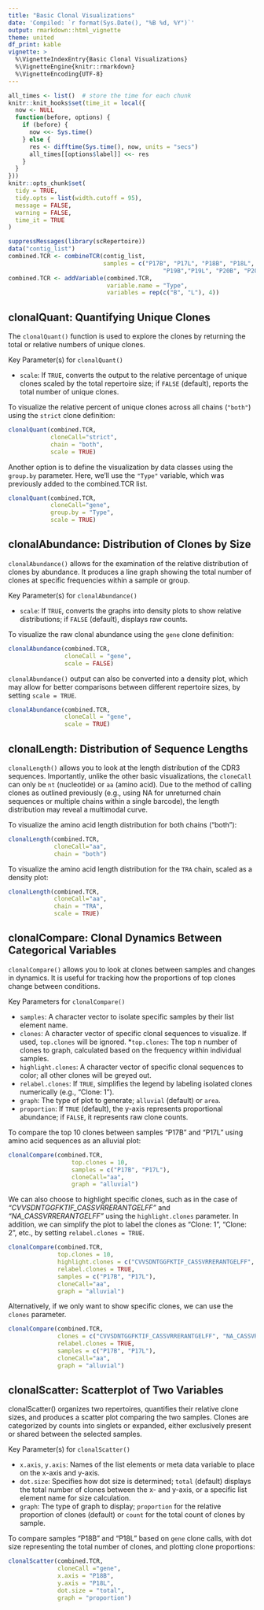 ```yaml
---
title: "Basic Clonal Visualizations"
date: 'Compiled: `r format(Sys.Date(), "%B %d, %Y")`'
output: rmarkdown::html_vignette
theme: united
df_print: kable
vignette: >
  %\VignetteIndexEntry{Basic Clonal Visualizations}
  %\VignetteEngine{knitr::rmarkdown}
  %\VignetteEncoding{UTF-8}
---
```


<style>
p.caption {
  font-size: 0.9em;
}
</style>
 
```r
all_times <- list()  # store the time for each chunk
knitr::knit_hooks$set(time_it = local({
  now <- NULL
  function(before, options) {
    if (before) {
      now <<- Sys.time()
    } else {
      res <- difftime(Sys.time(), now, units = "secs")
      all_times[[options$label]] <<- res
    }
  }
}))
knitr::opts_chunk$set(
  tidy = TRUE,
  tidy.opts = list(width.cutoff = 95),
  message = FALSE,
  warning = FALSE,
  time_it = TRUE
)

suppressMessages(library(scRepertoire))
data("contig_list") 
combined.TCR <- combineTCR(contig_list, 
                           samples = c("P17B", "P17L", "P18B", "P18L", 
                                            "P19B","P19L", "P20B", "P20L"))
combined.TCR <- addVariable(combined.TCR, 
                            variable.name = "Type", 
                            variables = rep(c("B", "L"), 4))
```

## clonalQuant: Quantifying Unique Clones

The `clonalQuant()` function is used to explore the clones by returning the total or relative numbers of unique clones.

Key Parameter(s) for `clonalQuant()`

* `scale`: If `TRUE`, converts the output to the relative percentage of unique clones scaled by the total repertoire size; if `FALSE` (default), reports the total number of unique clones.

To visualize the relative percent of unique clones across all chains (`"both"`) using the `strict` clone definition:

```r
clonalQuant(combined.TCR, 
            cloneCall="strict", 
            chain = "both", 
            scale = TRUE)
```

Another option is to define the visualization by data classes using the `group.by` parameter. Here, we'll use the `"Type"` variable, which was previously added to the combined.TCR list.

```r
clonalQuant(combined.TCR, 
            cloneCall="gene", 
            group.by = "Type", 
            scale = TRUE)
```

## clonalAbundance: Distribution of Clones by Size

`clonalAbundance()` allows for the examination of the relative distribution of clones by abundance. It produces a line graph showing the total number of clones at specific frequencies within a sample or group.

Key Parameter(s) for `clonalAbundance()`

* `scale`: If `TRUE`, converts the graphs into density plots to show relative distributions; if `FALSE` (default), displays raw counts.

To visualize the raw clonal abundance using the `gene` clone definition:

```r
clonalAbundance(combined.TCR, 
                cloneCall = "gene", 
                scale = FALSE)
```

`clonalAbundance()` output can also be converted into a density plot, which may allow for better comparisons between different repertoire sizes, by setting `scale = TRUE`.

```r
clonalAbundance(combined.TCR, 
                cloneCall = "gene", 
                scale = TRUE)
```

## clonalLength: Distribution of Sequence Lengths

`clonalLength()` allows you to look at the length distribution of the CDR3 sequences. Importantly, unlike the other basic visualizations, the `cloneCall` can only be `nt` (nucleotide) or `aa` (amino acid). Due to the method of calling clones as outlined previously (e.g., using NA for unreturned chain sequences or multiple chains within a single barcode), the length distribution may reveal a multimodal curve.

To visualize the amino acid length distribution for both chains ("both"):

```r
clonalLength(combined.TCR, 
             cloneCall="aa", 
             chain = "both") 
```

To visualize the amino acid length distribution for the `TRA` chain, scaled as a density plot:

```r
clonalLength(combined.TCR, 
             cloneCall="aa", 
             chain = "TRA", 
             scale = TRUE) 
```

## clonalCompare: Clonal Dynamics Between Categorical Variables

`clonalCompare()` allows you to look at clones between samples and changes in dynamics. It is useful for tracking how the proportions of top clones change between conditions.

Key Parameters for `clonalCompare()`

* `samples`: A character vector to isolate specific samples by their list element name.
* `clones`: A character vector of specific clonal sequences to visualize. If used, `top.clones` will be ignored.
*` top.clones`: The top n number of clones to graph, calculated based on the frequency within individual samples.
* `highlight.clones`: A character vector of specific clonal sequences to color; all other clones will be greyed out.
* `relabel.clones`: If `TRUE`, simplifies the legend by labeling isolated clones numerically (e.g., "Clone: 1").
* `graph`: The type of plot to generate; `alluvial` (default) or `area`.
* `proportion`: If `TRUE` (default), the y-axis represents proportional abundance; if `FALSE`, it represents raw clone counts.

To compare the top 10 clones between samples "P17B" and "P17L" using amino acid sequences as an alluvial plot:

```r
clonalCompare(combined.TCR, 
                  top.clones = 10, 
                  samples = c("P17B", "P17L"), 
                  cloneCall="aa", 
                  graph = "alluvial")
```

We can also choose to highlight specific clones, such as in the case of *"CVVSDNTGGFKTIF_CASSVRRERANTGELFF"* and *"NA_CASSVRRERANTGELFF"* using the `highlight.clones` parameter. In addition, we can simplify the plot to label the clones as "Clone: 1", "Clone: 2", etc., by setting `relabel.clones = TRUE`.

```r
clonalCompare(combined.TCR, 
              top.clones = 10,
              highlight.clones = c("CVVSDNTGGFKTIF_CASSVRRERANTGELFF", "NA_CASSVRRERANTGELFF"),
              relabel.clones = TRUE,
              samples = c("P17B", "P17L"), 
              cloneCall="aa", 
              graph = "alluvial")
```

Alternatively, if we only want to show specific clones, we can use the `clones` parameter.

```r
clonalCompare(combined.TCR, 
              clones = c("CVVSDNTGGFKTIF_CASSVRRERANTGELFF", "NA_CASSVRRERANTGELFF"),
              relabel.clones = TRUE,
              samples = c("P17B", "P17L"), 
              cloneCall="aa", 
              graph = "alluvial")
```


## clonalScatter: Scatterplot of Two Variables

clonalScatter() organizes two repertoires, quantifies their relative clone sizes, and produces a scatter plot comparing the two samples. Clones are categorized by counts into singlets or expanded, either exclusively present or shared between the selected samples.

Key Parameter(s) for `clonalScatter()`

* `x.axis`, `y.axis`: Names of the list elements or meta data variable to place on the x-axis and y-axis.
* `dot.size`: Specifies how dot size is determined; `total` (default) displays the total number of clones between the x- and y-axis, or a specific list element name for size calculation.
* `graph`: The type of graph to display; `proportion` for the relative proportion of clones (default) or `count` for the total count of clones by sample.

To compare samples "P18B" and "P18L" based on `gene` clone calls, with dot size representing the total number of clones, and plotting clone proportions:

```r
clonalScatter(combined.TCR, 
              cloneCall ="gene", 
              x.axis = "P18B", 
              y.axis = "P18L",
              dot.size = "total",
              graph = "proportion")
```